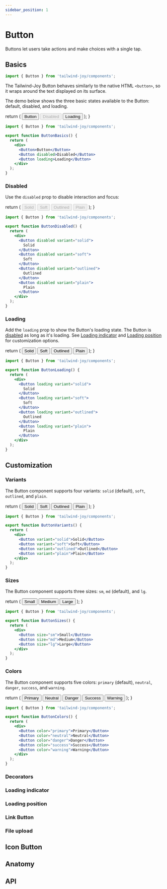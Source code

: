 ```yaml
---
sidebar_position: 1
---
```


# Button

Buttons let users take actions and make choices with a single tap.

## Basics

```jsx
import { Button } from 'tailwind-joy/components';
```

The Tailwind-Joy Button behaves similarly to the native HTML `<button>`, so it wraps around the text displayed on its surface.

The demo below shows the three basic states available to the Button: default, disabled, and loading.

  return (
    <DisplayStand>
      <Button>Button</Button>
      <Button disabled>Disabled</Button>
      <Button loading>Loading</Button>
    </DisplayStand>
  );
}

<ButtonBasics />

```jsx
import { Button } from 'tailwind-joy/components';

export function ButtonBasics() {
  return (
    <div>
      <Button>Button</Button>
      <Button disabled>Disabled</Button>
      <Button loading>Loading</Button>
    </div>
  );
}
```

### Disabled

Use the `disabled` prop to disable interaction and focus:

  return (
    <DisplayStand>
      <Button disabled variant="solid">
        Solid
      </Button>
      <Button disabled variant="soft">
        Soft
      </Button>
      <Button disabled variant="outlined">
        Outlined
      </Button>
      <Button disabled variant="plain">
        Plain
      </Button>
    </DisplayStand>
  );
}

<ButtonDisabled />

```jsx
import { Button } from 'tailwind-joy/components';

export function ButtonDisabled() {
  return (
    <div>
      <Button disabled variant="solid">
        Solid
      </Button>
      <Button disabled variant="soft">
        Soft
      </Button>
      <Button disabled variant="outlined">
        Outlined
      </Button>
      <Button disabled variant="plain">
        Plain
      </Button>
    </div>
  );
}
```

### Loading

Add the `loading` prop to show the Button's loading state. The Button is [disabled](#disabled) as long as it's loading. See [Loading indicator](#) and [Loading position](#) for customization options.

  return (
    <DisplayStand>
      <Button loading variant="solid">
        Solid
      </Button>
      <Button loading variant="soft">
        Soft
      </Button>
      <Button loading variant="outlined">
        Outlined
      </Button>
      <Button loading variant="plain">
        Plain
      </Button>
    </DisplayStand>
  );
}

<ButtonLoading />

```jsx
import { Button } from 'tailwind-joy/components';

export function ButtonLoading() {
  return (
    <div>
      <Button loading variant="solid">
        Solid
      </Button>
      <Button loading variant="soft">
        Soft
      </Button>
      <Button loading variant="outlined">
        Outlined
      </Button>
      <Button loading variant="plain">
        Plain
      </Button>
    </div>
  );
}
```

## Customization

### Variants

The Button component supports four variants: `solid` (default), `soft`, `outlined`, and `plain`.

  return (
    <DisplayStand>
      <Button variant="solid">Solid</Button>
      <Button variant="soft">Soft</Button>
      <Button variant="outlined">Outlined</Button>
      <Button variant="plain">Plain</Button>
    </DisplayStand>
  );
}

<ButtonVariants />

```jsx
import { Button } from 'tailwind-joy/components';

export function ButtonVariants() {
  return (
    <div>
      <Button variant="solid">Solid</Button>
      <Button variant="soft">Soft</Button>
      <Button variant="outlined">Outlined</Button>
      <Button variant="plain">Plain</Button>
    </div>
  );
}
```

### Sizes

The Button component supports three sizes: `sm`, `md` (default), and `lg`.

  return (
    <DisplayStand>
      <Button size="sm">Small</Button>
      <Button size="md">Medium</Button>
      <Button size="lg">Large</Button>
    </DisplayStand>
  );
}

<ButtonSizes />

```jsx
import { Button } from 'tailwind-joy/components';

export function ButtonSizes() {
  return (
    <div>
      <Button size="sm">Small</Button>
      <Button size="md">Medium</Button>
      <Button size="lg">Large</Button>
    </div>
  );
}
```

### Colors

The Button component supports five colors: `primary` (default), `neutral`, `danger`, `success`, and `warning`.

  return (
    <DisplayStand>
      <Button color="primary">Primary</Button>
      <Button color="neutral">Neutral</Button>
      <Button color="danger">Danger</Button>
      <Button color="success">Success</Button>
      <Button color="warning">Warning</Button>
    </DisplayStand>
  );
}

<ButtonColors />

```jsx
import { Button } from 'tailwind-joy/components';

export function ButtonColors() {
  return (
    <div>
      <Button color="primary">Primary</Button>
      <Button color="neutral">Neutral</Button>
      <Button color="danger">Danger</Button>
      <Button color="success">Success</Button>
      <Button color="warning">Warning</Button>
    </div>
  );
}
```

### Decorators

### Loading indicator

### Loading position

### Link Button

### File upload

## Icon Button

## Anatomy

## API
